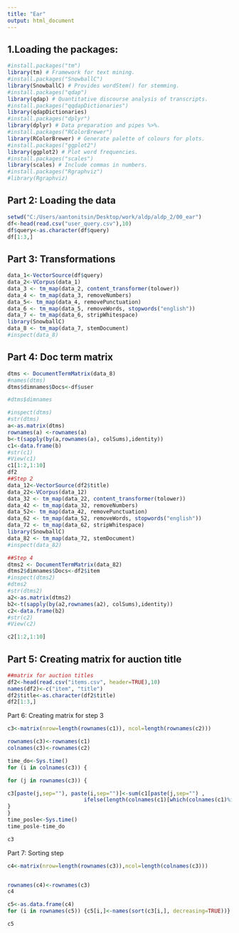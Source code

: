 ```yaml
---
title: "Ear"
output: html_document
---
```

## 1.Loading the packages:

```r

#install.packages("tm")
library(tm) # Framework for text mining.
#install.packages("SnowballC")
library(SnowballC) # Provides wordStem() for stemming.
#install.packages("qdap")
library(qdap) # Quantitative discourse analysis of transcripts.
#install.packages("qqdapDictionaries")
library(qdapDictionaries)
#install.packages("dplyr")
library(dplyr) # Data preparation and pipes %>%.
#install.packages("RColorBrewer")
library(RColorBrewer) # Generate palette of colours for plots.
#install.packages("ggplot2")
library(ggplot2) # Plot word frequencies.
#install.packages("scales")
library(scales) # Include commas in numbers.
#install.packages("Rgraphviz")
#library(Rgraphviz)
```


## Part 2: Loading the data


```r
setwd("C:/Users/aantonitsin/Desktop/work/aldp/aldp_2/00_ear")
df<-head(read.csv("user_query.csv"),10)
df$query<-as.character(df$query)
df[1:3,]

```


## Part 3: Transformations


```r
data_1<-VectorSource(df$query)
data_2<-VCorpus(data_1)
data_3 <- tm_map(data_2, content_transformer(tolower))
data_4 <- tm_map(data_3, removeNumbers)
data_5<- tm_map(data_4, removePunctuation)
data_6 <- tm_map(data_5, removeWords, stopwords("english"))
data_7 <- tm_map(data_6, stripWhitespace)
library(SnowballC)
data_8 <- tm_map(data_7, stemDocument)
#inspect(data_8)

```



## Part 4: Doc term matrix

```r
dtms <- DocumentTermMatrix(data_8)
#names(dtms)
dtms$dimnames$Docs<-df$user

#dtms$dimnames

#inspect(dtms)
#str(dtms)
a<-as.matrix(dtms)
rownames(a) <-rownames(a)
b<-t(sapply(by(a,rownames(a), colSums),identity))
c1<-data.frame(b)
#str(c1)
#View(c1)
c1[1:2,1:10]
df2
##Step 2
data_12<-VectorSource(df2$title)
data_22<-VCorpus(data_12)
data_32 <- tm_map(data_22, content_transformer(tolower))
data_42 <- tm_map(data_32, removeNumbers)
data_52<- tm_map(data_42, removePunctuation)
data_62 <- tm_map(data_52, removeWords, stopwords("english"))
data_72 <- tm_map(data_62, stripWhitespace)
library(SnowballC)
data_82 <- tm_map(data_72, stemDocument)
#inspect(data_82)

##Step 4
dtms2 <- DocumentTermMatrix(data_82)
dtms2$dimnames$Docs<-df2$item
#inspect(dtms2)
#dtms2
#str(dtms2)
a2<-as.matrix(dtms2)
b2<-t(sapply(by(a2,rownames(a2), colSums),identity))
c2<-data.frame(b2)
#str(c2)
#View(c2)

c2[1:2,1:10]
```



## Part 5: Creating matrix for auction title


```r
##matrix for auction titles
df2<-head(read.csv("items.csv", header=TRUE),10)
names(df2)<-c("item", "title")
df2$title<-as.character(df2$title)
df2[1:3,]

```






Part 6: Creating matrix for step 3

```r
c3<-matrix(nrow=length(rownames(c1)), ncol=length(rownames(c2)))

rownames(c3)<-rownames(c1)
colnames(c3)<-rownames(c2)

time_do<-Sys.time()
for (i in colnames(c3)) {

for (j in rownames(c3)) {

c3[paste(j,sep=""), paste(i,sep="")]<-sum(c1[paste(j,sep="") ,
                        ifelse(length(colnames(c1)[which(colnames(c1)%in%colnames(c2[paste(i,sep=""),c2[paste(i,sep=""),]>0]))])>0,colnames(c1)[which(colnames(c1)%in%colnames(c2[paste(i,sep=""),c2[paste(i,sep=""),]>0]))],"")])
}
}
time_posle<-Sys.time()
time_posle-time_do

c3

```




Part 7: Sorting step

```r
c4<-matrix(nrow=length(rownames(c3)),ncol=length(colnames(c3)))


rownames(c4)<-rownames(c3)
c4


```




```r
c5<-as.data.frame(c4)
for (i in rownames(c5)) {c5[i,]<-names(sort(c3[i,], decreasing=TRUE))}

c5


```

